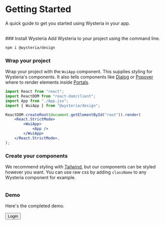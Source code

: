 
# Getting Started

A quick guide to get you started using Wysteria in your app.

<br />

<Steps>
### Install Wysteria
Add Wysteria to your project using the command line.

```bash copy
npm i @wysteria/design
```

### Wrap your project

Wrap your project with the `WuiApp` component. This supplies styling for Wysteria's components. It also tells components like [Dialog](./components/dialog) or [Popover](./components/popover) where to render elements inside [Portals](https://www.radix-ui.com/primitives/docs/utilities/portal).

```jsx filename="main.jsx" {4,8-10}
import React from "react";
import ReactDOM from "react-dom/client";
import App from "./App.jsx";
import { WuiApp } from "@wysteria/design";

ReactDOM.createRoot(document.getElementById("root")).render(
    <React.StrictMode>
        <WuiApp>
            <App />
        </WuiApp>
    </React.StrictMode>,
);
```

### Create your components

We recommend styling with [Tailwind](https://tailwindcss.com/), but our components can be styled however you want. You can use raw css by adding ``className`` to any Wysteria component for example.

```jsx filename="LoginDialog.jsx"

```

</Steps>

### Demo

Here's the completed demo.

<ComponentPreview>
    <Button>Login</Button>
</ComponentPreview>
